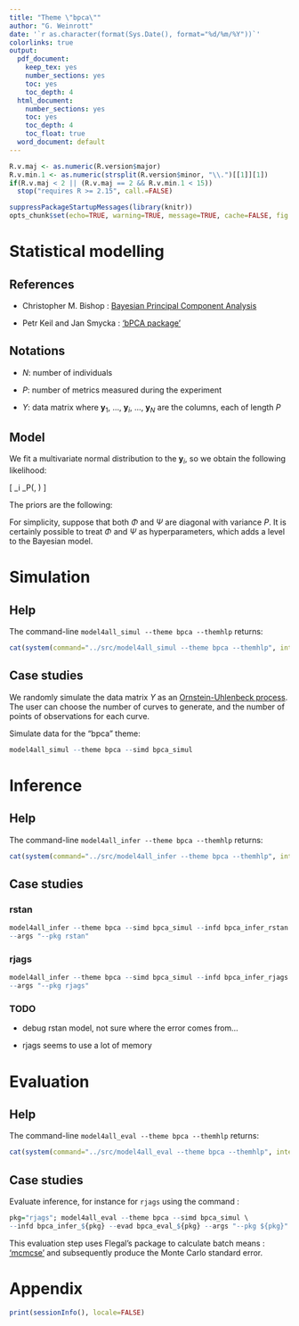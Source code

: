 ```yaml
---
title: "Theme \"bpca\""
author: "G. Weinrott"
date: '`r as.character(format(Sys.Date(), format="%d/%m/%Y"))`'
colorlinks: true
output:
  pdf_document:
    keep_tex: yes
    number_sections: yes
    toc: yes
    toc_depth: 4
  html_document:
    number_sections: yes
    toc: yes
    toc_depth: 4
    toc_float: true
  word_document: default
---
```


<!--
This R chunk is used to set up important options and load required packages.
-->
```r
R.v.maj <- as.numeric(R.version$major)
R.v.min.1 <- as.numeric(strsplit(R.version$minor, "\\.")[[1]][1])
if(R.v.maj < 2 || (R.v.maj == 2 && R.v.min.1 < 15))
  stop("requires R >= 2.15", call.=FALSE)

suppressPackageStartupMessages(library(knitr))
opts_chunk$set(echo=TRUE, warning=TRUE, message=TRUE, cache=FALSE, fig.align="center")#, fig.width=12, fig.height=8, fig.path=figures/")
```


# Statistical modelling

## References

* Christopher M. Bishop : [Bayesian Principal Component Analysis](http://papers.nips.cc/paper/1549-bayesian-pca.pdf)

* Petr Keil and Jan Smycka : ['bPCA package'](http://www.petrkeil.com/?p=2316)


## Notations

* $N$: number of individuals

* $P$: number of metrics measured during the experiment

* $Y$: data matrix where $\boldsymbol{y}_1$, ..., $\boldsymbol{y}_i$, ..., $\boldsymbol{y}_N$ are the columns, each of length $P$


## Model

We fit a multivariate normal distribution to the $\boldsymbol{y}_i$, so we obtain the following likelihood:

\[
\boldsymbol{y}_i \sim \mathcal{N}_P(\boldsymbol{\mu}, \Sigma)
\]

The priors are the following:

\begin{eqnarray*}
\boldsymbol{\mu} &\sim& \mathcal{N}_P(\boldsymbol{0}_P, \Phi) \\
\Sigma^{-1} &\sim& \mathcal{W}(\Psi, \frac{1}{P})
\end{eqnarray*}

For simplicity, suppose that both $\Phi$ and $\Psi$ are diagonal with variance $P$.
It is certainly possible to treat $\Phi$ and $\Psi$ as hyperparameters, which adds a level to the Bayesian model.



# Simulation

## Help

The command-line `model4all_simul --theme bpca --themhlp` returns:

```r
cat(system(command="../src/model4all_simul --theme bpca --themhlp", intern=TRUE), sep="\n")
```


## Case studies

We randomly simulate the data matrix $Y$ as an [Ornstein-Uhlenbeck process](https://en.wikipedia.org/wiki/Ornstein-Uhlenbeck_process).
The user can choose the number of curves to generate, and the number of points of observations for each curve.

Simulate data for the "bpca" theme:

```r
model4all_simul --theme bpca --simd bpca_simul
```



# Inference

## Help

The command-line `model4all_infer --theme bpca --themhlp` returns:

```r
cat(system(command="../src/model4all_infer --theme bpca --themhlp", intern=TRUE), sep="\n")
```


## Case studies

### rstan

```r
model4all_infer --theme bpca --simd bpca_simul --infd bpca_infer_rstan \
--args "--pkg rstan"
```

### rjags

```r
model4all_infer --theme bpca --simd bpca_simul --infd bpca_infer_rjags \
--args "--pkg rjags"
```

### TODO

* debug rstan model, not sure where the error comes from...

* rjags seems to use a lot of memory




# Evaluation

## Help

The command-line `model4all_eval --theme bpca --themhlp` returns:

```r
cat(system(command="../src/model4all_eval --theme bpca --themhlp", intern=TRUE), sep="\n")
```


## Case studies

Evaluate inference, for instance for `rjags` using the command : 

```r
pkg="rjags"; model4all_eval --theme bpca --simd bpca_simul \
--infd bpca_infer_${pkg} --evad bpca_eval_${pkg} --args "--pkg ${pkg}"
```

This evaluation step uses Flegal's package to calculate batch means : ['mcmcse'](https://cran.r-project.org/web/packages/mcmcse/mcmcse.pdf) and subsequently produce the Monte Carlo standard error.



# Appendix

```r
print(sessionInfo(), locale=FALSE)
```
